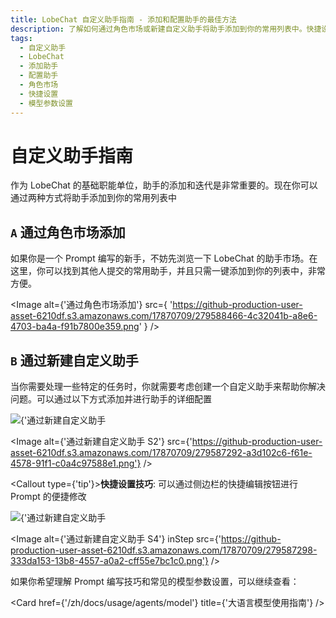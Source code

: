 ```yaml
---
title: LobeChat 自定义助手指南 - 添加和配置助手的最佳方法
description: 了解如何通过角色市场或新建自定义助手将助手添加到你的常用列表中。快捷设置技巧和常见的模型参数设置也包括在内。
tags:
  - 自定义助手
  - LobeChat
  - 添加助手
  - 配置助手
  - 角色市场
  - 快捷设置
  - 模型参数设置
---
```


# 自定义助手指南

作为 LobeChat 的基础职能单位，助手的添加和迭代是非常重要的。现在你可以通过两种方式将助手添加到你的常用列表中

## `A` 通过角色市场添加

如果你是一个 Prompt 编写的新手，不妨先浏览一下 LobeChat 的助手市场。在这里，你可以找到其他人提交的常用助手，并且只需一键添加到你的列表中，非常方便。

<Image
  alt={'通过角色市场添加'}
  src={
    'https://github-production-user-asset-6210df.s3.amazonaws.com/17870709/279588466-4c32041b-a8e6-4703-ba4a-f91b7800e359.png'
  }
/>

## `B` 通过新建自定义助手

当你需要处理一些特定的任务时，你就需要考虑创建一个自定义助手来帮助你解决问题。可以通过以下方式添加并进行助手的详细配置

<Cards rows={2}>
  <Image alt={'通过新建自定义助手 S1'} src={'https://github-production-user-asset-6210df.s3.amazonaws.com/17870709/279587283-a3ea8dfd-70fb-47ee-ab00-e3911ac6a939.png'} />

  <Image alt={'通过新建自定义助手 S2'} src={'https://github-production-user-asset-6210df.s3.amazonaws.com/17870709/279587292-a3d102c6-f61e-4578-91f1-c0a4c97588e1.png'} />
</Cards>

<Callout type={'tip'}>**快捷设置技巧**: 可以通过侧边栏的快捷编辑按钮进行 Prompt 的便捷修改</Callout>

<Cards rows={2}>
  <Image alt={'通过新建自定义助手 S3'} src={'https://github-production-user-asset-6210df.s3.amazonaws.com/17870709/279587294-388d1877-193e-4a50-9fe8-8fbcc3ccefa0.png'} />

  <Image alt={'通过新建自定义助手 S4'} inStep src={'https://github-production-user-asset-6210df.s3.amazonaws.com/17870709/279587298-333da153-13b8-4557-a0a2-cff55e7bc1c0.png'} />
</Cards>

如果你希望理解 Prompt 编写技巧和常见的模型参数设置，可以继续查看：

<Cards>
  <Card href={'/zh/docs/usage/agents/prompt'} title={'Prompt 使用指南'} />

  <Card href={'/zh/docs/usage/agents/model'} title={'大语言模型使用指南'} />
</Cards>
